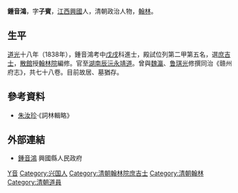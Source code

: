 '''鍾音鴻'''，字'''子賓'''，[[江西|江西]][[兴国县|興國]]人，清朝政治人物，[[翰林|翰林]]。

== 生平 ==
[[道光|道光]]十八年（1838年），鍾音鴻考中[[戊戌|戊戌]]科進士，殿試位列第二甲第五名，選[[庶吉士|庶吉士]]，[[散館|散館]]授[[翰林院|翰林院]]編修。官至[[湖南|湖南]][[辰沅永靖道|辰沅永靖道]]。曾與[[魏瀛|魏瀛]]、[[鲁琪光|鲁琪光]]修撰同治《赣州府志》，共七十八卷。目前故居、墓猶存。

==參考資料==
*[[朱汝珍|朱汝珍]]·《詞林輯略》

==外部連結==
*[http://www.xingguo.gov.cn/xggk/lsmr/jsml/201102/t20110218_57883.htm 鍾音鴻]{{dead link|date=2018年4月 |bot=InternetArchiveBot |fix-attempted=yes }} 興國縣人民政府

{{道光十八年戊戌科殿試金榜}}

{{Authority control}}

{{DEFAULTSORT:Zhong種}}
[[Category:鍾姓|Y音]]
[[Category:兴国人|Category:兴国人]]
[[Category:清朝翰林院庶吉士|Category:清朝翰林院庶吉士]]
[[Category:清朝翰林|Category:清朝翰林]]
[[Category:清朝道員|Category:清朝道員]]


{{清朝人物小作品}}